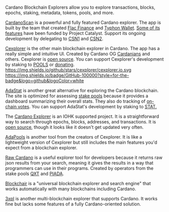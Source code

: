 Cardano Blockchain Explorers allow you to explore transactions, blocks, epochs, staking, metadata, tokens, pools, and more.

[CardanoScan](https://cardanoscan.io/) is a powerful and fully featured Cardano explorer. The app is built by the team that created [Flac Finance](https://twitter.com/FlacFinance) and [Typhon Wallet](https://twitter.com/TyphonWallet). [Some of its features](https://projectcatalyst.io/funds/8/f8-developer-ecosystem/cardanoscanio-upgrade) have been funded by Project Catalyst. Support its ongoing development by delegating to [CSN1](https://cexplorer.io/pool/pool10hex9l4wjgqarvhr94xgyh9frv5lhtajhrj4dah0kl65jtws30khttps://) and [CSN2](https://cexplorer.io/pool/pool1mfgqn8n658vjdcvg3xgtr3qyet64fht0dzsukqeznxw36z8g2k6https://).

[Cexplorer](https://cexplorer.io/) is the other main blockchain explorer in Cardano. The app has a really simple and intuitive UI. Created by Cardano OG [Cardanians](https://twitter.com/Cardanians_io) and others. Cexplorer is [open source](https://github.com/cexplorer/cexplorer.io). You can support Cexplorer's development by staking to [POOLS](https://cexplorer.io/pool/pool1cduc7ut6grhqyavrmm3gzcdf4qfdsjk7vdwcxy9c0r5fyaxh2sqhttps://) or [donating](https://cexplorer.io/donate).
https://img.shields.io/github/stars/cexplorer/cexplorer.io.svg
https://img.shields.io/badge/GitHub-100000?style=for-the-badge&logo=github&logoColor=white

[AdaStat](https://adastat.net/) is another great alternative for exploring the Cardano blockchain. The site is optimized for assessing [stake pools](https://adastat.net/pools) because it provides a dashboard summarizing their overall stats. They also do tracking of [on-chain votes](https://adastat.net/polls). You can support AdaStat's development by staking to [STAT.](https://adastat.net/pools/77b0a93c26ac65be36e9a9f220f9a43cbc57d705fc5d8f1de5fdeea1)

The [Cardano Explorer](https://explorer.cardano.org/) is an IOHK supported project. It is a straightforward way to search through epochs, blocks, addresses, and transactions. It is [open source](https://github.com/input-output-hk/cardano-explorer-app), though it looks like it doesn't get updated very often.

[AdaPools](https://adapools.org/) is another tool from the creators of Cexplorer. It is like a lightweight version of Cexplorer but still includes the main features you'd expect from a blockchain explorer.

[Raw Cardano](https://rawcardano.app/) is a useful explorer tool for developers because it returns raw json results from your search, meaning it gives the results in a way that programmers can use in their programs. Created by operators from the stake pools [QXT](https://twitter.com/quixotepool) and [PIADA](https://twitter.com/Piada_stakePool).

[Blockchair](https://blockchair.com/cardano) is a "universal blockchain explorer and search engine" that works automatically with many blockchains including Cardano.

[3xpl](https://3xpl.com/cardano) is another multi-blockchain explorer that supports Cardano. It works fine but lacks some features of a fully Cardano-oriented solution.
